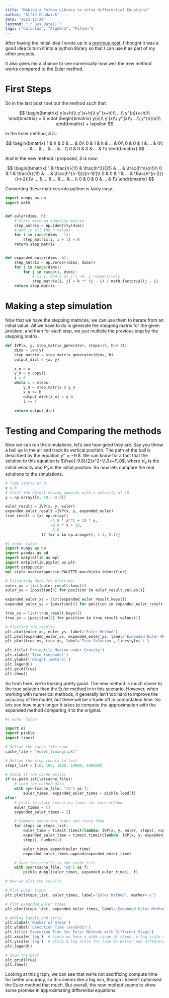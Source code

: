 ```yaml
---
title: "Making a Python Library to solve differential Equations"
author: "Alfie Chadwick"
date: "2023-12-29"
lastmod: "`r Sys.Date()`"
tags: ["Calculus", "Algebra", "Python"]
---
```



After having the initial idea I wrote up in a [previous post](post-1.html), I thought it was a good idea to turn it into a python library so that I can use it as part of my other projects.

It also gives me a chance to see numerically how well the new method works compared to the Euler method.

# First Steps

So in the last post I set out the method such that:

$$
\begin{bmatrix}
y(x+h)\\
y'(x+h)\\
y''(x+h)\\
...\\
y^{n}(x+h)\\
\end{bmatrix} =  S \cdot \begin{bmatrix}
y(x)\\
y'(x)\\
y''(x)\\
...\\
y^{n}(x)\\
\end{bmatrix} + \epsilon
$$

In the Euler method, $S$ is:

$$
\begin{bmatrix}
1 & h & 0 &  ... & 0\\
0 & 1 & h &  ... & 0\\
0 & 0 & 1 &  ... & 0\\
... & ... & ... &  ... & ...\\
0 & 0 & 0 &  ... & 1\\
\end{bmatrix}
$$

And in the new method I proposed, $S$ is now:

$$
\begin{bmatrix}
1 & \frac{h}{1!} & \frac{h^2}{2!} &  ... & \frac{h^n}{n!}\\
0 & 1 & \frac{h}{1!} &  ... & \frac{h^{n-1}}{(n-1)!}\\
0 & 0 & 1 &  ... & \frac{h^{n-2}}{(n-2)!}\\
... & ... & ... &  ... & ...\\
0 & 0 & 0 &  ... & 1\\
\end{bmatrix}
$$

Converting these matrices into python is fairly easy.

```python
import numpy as np
import math


def euler(dims, h):
    # Start with an identity matrix
    step_matrix = np.identity(dims)
    # Add in all the h values
    for i in range(dims - 1):
        step_matrix[i, i + 1] = h
    return step_matrix


def expanded_euler(dims, h):
    step_matrix = np.zeros((dims, dims))
    for i in range(dims):
        for j in range(i, dims):
            # Is 1, and h at j-i =0, 1 respectively
            step_matrix[i, j] = h ** (j - i) / math.factorial(j - i)
    return step_matrix

```

# Making a step simulation

Now that we have the stepping matrices, we can use them to iterate from an initial value. All we have to do is generate the stepping matrix for the given problem, and then for each step, we just multiple the previous step by the stepping matrix.

```python
def IVP(x, y, step_matrix_generator, steps=10, h=0.1):
    dims = len(y)
    step_matrix = step_matrix_generator(dims, h)
    output_dict = {x: y}

    x_n = x
    y_n = y.copy()
    i = 0
    while i < steps:
        y_n = step_matrix @ y_n
        x_n += h
        output_dict[x_n] = y_n
        i += 1

    return output_dict
```

# Testing and Comparing the methods

Now we can run the simulations, let's see how good they are.
Say you throw a ball up in the air and track its vertical position. The path of the ball is described by the equation $y'' = -9.8$. We can know for a fact that the solution to this equation is $\frac{-9.8}{2}x^2+V_0x+P_0$, where $V_0$ is the initial velocity and $P_0$ is the initial position. So now lets compare the real solutions to the simulations.

```python
# Time starts at 0
x = 0
# Start the object moving upwards with a velocity of 10
y = np.array([0, 10, -9.8])

euler_result = IVP(x, y, euler)
expanded_euler_result =IVP(x, y, expanded_euler)
true_result = {x: np.array([
                    -4.9 * x**2 + 10 * x,
                    -9.8 * x + 10,
                    -9.8
                ]) for x in np.arange(0, 1.1, 0.1)}

```

```python
#| echo: false
import numpy as np
import pandas as pd
import matplotlib as mpl
import matplotlib.pyplot as plt
import catppuccin
mpl.style.use(catppuccin.PALETTE.macchiato.identifier)

# Extracting data for plotting
euler_xs = list(euler_result.keys())
euler_ys = [position[0] for position in euler_result.values()]

expanded_euler_xs = list(expanded_euler_result.keys())
expanded_euler_ys = [position[0] for position in expanded_euler_result.values()]

true_xs = list(true_result.keys())
true_ys = [position[0] for position in true_result.values()]

# Plotting the results
plt.plot(euler_xs, euler_ys, label='Euler Method')
plt.plot(expanded_euler_xs, expanded_euler_ys, label='Expanded Euler Method')
plt.plot(true_xs, true_ys, label='True Solution', linestyle=':')

plt.title('Projectile Motion under Gravity')
plt.xlabel('Time (seconds)')
plt.ylabel('Height (meters)')
plt.legend()
plt.grid(True)
plt.show()

```

So from here, we're looking pretty good. The new method is much closer to the true solution than the Euler method in in this scenario. However, when working with numerical methods, it generally isn't too hard to improve the accuracy of the model, but there will be a trade off in computation time. So lets see how much longer it takes to compute the approximation with the expanded method comparing it to the original.

```python

#| echo: false

import os
import pickle
import timeit

# Define the cache file name
cache_file = "euler_timings.pkl"

# Define the step counts to test
steps_list = [10, 100, 1000, 10000, 100000]

# Check if the cache exists
if os.path.isfile(cache_file):
    # Load the cached data
    with open(cache_file, "rb") as f:
        euler_times, expanded_euler_times = pickle.load(f)
else:
    # Lists to store execution times for each method
    euler_times = []
    expanded_euler_times = []

    # Compute execution times and store them
    for steps in steps_list:
        euler_time = timeit.timeit(lambda: IVP(x, y, euler, steps), number=1)
        expanded_euler_time = timeit.timeit(lambda: IVP(x, y, expanded_euler,
        steps), number=1)

        euler_times.append(euler_time)
        expanded_euler_times.append(expanded_euler_time)

    # Save the results to the cache file
    with open(cache_file, "wb") as f:
        pickle.dump((euler_times, expanded_euler_times), f)

# Now we plot the results

# Plot Euler times
plt.plot(steps_list, euler_times, label='Euler Method', marker='o')

# Plot Expanded Euler times
plt.plot(steps_list, expanded_euler_times, label='Expanded Euler Method', marker='s')

# Adding labels and title
plt.xlabel('Number of Steps')
plt.ylabel('Execution Time (seconds)')
plt.title('Execution Time for Euler Methods with Different Steps')
plt.xscale('log')  # Since we have a wide range of steps, a log scale might be more informative
plt.yscale('log')  # Using a log scale for time to better see differences for small times
plt.legend()

# Show the plot
plt.grid(True)
plt.show()
```

Looking at this graph, we can see that we're not sacrificing compute time for better accuracy, so this seems like a big win, though I haven't optimised the Euler method that much. But overall, the new method seems to show some promise in approximating differential equations.
